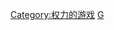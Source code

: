 {{Navbox
| name = 权力的游戏
|title = 《[[权力的游戏 (电视剧)|权力的游戏]]》[[权力的游戏集数列表|剧集]]
|state = {{{state|autocollapse}}}
|listclass = hlist

|group1= [[权力的游戏 (第一季)|第一季]]
|list1 =
* 《[[凛冬将至]]》
* 《[[国王大道 (剧集)|国王大道]]》
* 《[[雪诺大人]]》
* 《[[跛子、私生子与废物]]》
* 《[[狮狼之争]]》
* 《[[黄金宝冠]]》
* 《[[成王败寇]]》
* 《[[剑之尖端]]》
* 《[[贝勒圣堂]]》
* 《[[血火同源]]》

|group2= [[权力的游戏 (第二季)|第二季]]
|list2 =
* 《[[北境不忘]]》
* 《[[夜幕降临 (剧集)|夜幕降临]]》
* 《[[逝者永垂不朽]]》
* 《[[骸骨花园]]》
* 《[[赫伦堡的幽灵]]》
* 《[[新旧诸神]]》
* 《[[毁誉之人]]》
* 《[[临冬城王子]]》
* 《[[黑水河战]]》
* 《[[凡人皆有一死]]》

|group3= [[权力的游戏 (第三季)|第三季]]
|list3 =
* 《[[凡人皆需侍奉]]》
* 《[[黑翼之言]]》
* 《[[惩罚之路]]》
* 《[[至死方休]]》
* 《[[火吻而生]]》
* 《[[绝壁攀爬]]》
* 《[[狗熊与少女]]》
* 《[[次子团]]》
* 《[[卡斯特梅的雨季]]》
* 《[[弥莎]]》

|group4= [[权力的游戏 (第四季)|第四季]]
|list4 =
* 《[[双剑]]》
* 《[[狮子与玫瑰]]》
* 《[[破镣之人]]》
* 《[[守誓之剑]]》
* 《[[继他之名]]》
* 《[[天理与公理]]》
* 《[[知更展翅]]》
* 《[[魔山与毒蛇]]》
* 《[[长城守望者]]》
* 《[[万生之子]]》

|group5= [[权力的游戏 (第五季)|第五季]]
|list5 =
* 《[[战争来临]]》
* 《[[黑白之屋]]》
* 《[[大麻雀]]》
* 《[[鹰身女妖之子]]》
* 《[[泯灭童稚]]》
* 《[[不屈，不挠，不破]]》
* 《[[礼物 (权力的游戏)|礼物]]》
* 《[[艰难屯]]》
* 《[[血龙狂舞]]》
* 《[[圣母怜悯]]》

|group6= [[权力的游戏 (第六季)|第六季]]
|list6 =
* 《[[红袍女王]]》
* 《[[归乡 (剧集)|归乡]]》
* 《[[破誓者]]》
* 《[[陌客之书]]》
* 《[[守门人]]》
* 《[[吾血之血]]》
* 《[[一蹶不振]]》
* 《[[无名之辈]]》
* 《[[私生子大战]]》
* 《[[凛冬寒风]]》

|group7= [[权力的游戏 (第七季)|第七季]]
|list7 =
* 《[[龙石岛]]》
* 《[[风暴降生]]》
* 《[[女王的正义]]》
* 《[[战利品 (剧集)|战利品]]》
* 《[[东海望]]》
* 《[[长城之外]]》
* 《[[火龙与冰狼]]》
}}<noinclude>

[[Category:权力的游戏]]
[[Category:电视剧模板|G]]
</noinclude>